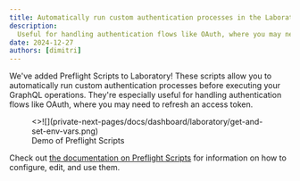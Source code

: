```yaml
---
title: Automatically run custom authentication processes in the Laboratory
description:
  Useful for handling authentication flows like OAuth, where you may need to refresh an access token
date: 2024-12-27
authors: [dimitri]
---
```




We've added Preflight Scripts to Laboratory! These scripts allow you to automatically run custom
authentication processes before executing your GraphQL operations. They're especially useful for
handling authentication flows like OAuth, where you may need to refresh an access token.

<figure className="mt-6">
  <>![](private-next-pages/docs/dashboard/laboratory/get-and-set-env-vars.png)</>
  <figcaption className={figcaptionClass}>Demo of Preflight Scripts</figcaption>
</figure>

Check out [the documentation on Preflight Scripts](/docs/dashboard/laboratory/preflight-scripts) for
information on how to configure, edit, and use them.
